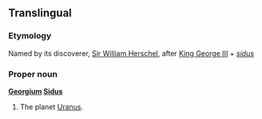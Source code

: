 ==Translingual==

===Etymology===
Named by its discoverer, [[w:Sir William Herschel|Sir William Herschel]], after [[w:George III of the United Kingdom|King George III]] + {{etyl|la|mul}} ''[[sidus]]''

===Proper noun===
'''[[Georgium]] [[sidus|Sidus]]'''

# {{context|astronomy|obsolete}} The planet [[Uranus]].